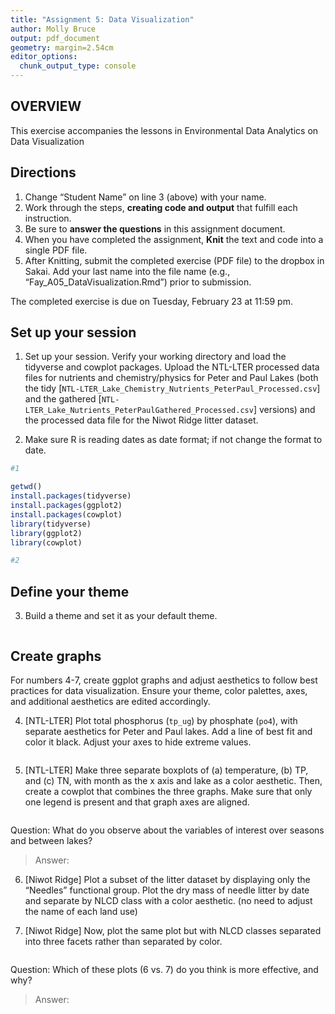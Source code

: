 ```yaml
---
title: "Assignment 5: Data Visualization"
author: Molly Bruce 
output: pdf_document
geometry: margin=2.54cm
editor_options: 
  chunk_output_type: console
---
```


## OVERVIEW

This exercise accompanies the lessons in Environmental Data Analytics on Data Visualization 

## Directions
1. Change "Student Name" on line 3 (above) with your name.
2. Work through the steps, **creating code and output** that fulfill each instruction.
3. Be sure to **answer the questions** in this assignment document.
4. When you have completed the assignment, **Knit** the text and code into a single PDF file.
5. After Knitting, submit the completed exercise (PDF file) to the dropbox in Sakai. Add your last name into the file name (e.g., "Fay_A05_DataVisualization.Rmd") prior to submission.

The completed exercise is due on Tuesday, February 23 at 11:59 pm.



## Set up your session 
1. Set up your session. Verify your working directory and load the tidyverse 
and cowplot packages. Upload the NTL-LTER processed data files for nutrients 
and chemistry/physics for Peter and Paul Lakes (both the tidy 
[`NTL-LTER_Lake_Chemistry_Nutrients_PeterPaul_Processed.csv`] and the gathered
[`NTL-LTER_Lake_Nutrients_PeterPaulGathered_Processed.csv`] versions) and 
the processed data file for the Niwot Ridge litter dataset. 

2. Make sure R is reading dates as date format; if not change the format to date.

```r
#1 

getwd()
install.packages(tidyverse)
install.packages(ggplot2)
install.packages(cowplot)
library(tidyverse)
library(ggplot2)
library(cowplot)

#2 

```
## Define your theme
3. Build a theme and set it as your default theme.

```r


```

## Create graphs
For numbers 4-7, create ggplot graphs and adjust aesthetics to follow best practices for data visualization. Ensure your theme, color palettes, axes, and additional aesthetics are edited accordingly.

4. [NTL-LTER] Plot total phosphorus (`tp_ug`) by phosphate (`po4`), with separate aesthetics for Peter and Paul lakes. Add a line of best fit and color it black. Adjust your axes to hide extreme values.

```r


```


5. [NTL-LTER] Make three separate boxplots of (a) temperature, (b) TP, and (c) TN, with month as the x axis and lake as a color aesthetic. Then, create a cowplot that combines the three graphs. Make sure that only one legend is present and that graph axes are aligned.

```r


```

Question: What do you observe about the variables of interest over seasons and between lakes? 

> Answer: 

6. [Niwot Ridge] Plot a subset of the litter dataset by displaying only the "Needles" functional group. Plot the dry mass of needle litter by date and separate by NLCD class with a color aesthetic. (no need to adjust the name of each land use)

7. [Niwot Ridge] Now, plot the same plot but with NLCD classes separated into three facets rather than separated by color. 

```r

```
Question: Which of these plots (6 vs. 7) do you think is more effective, and why? 

> Answer:
